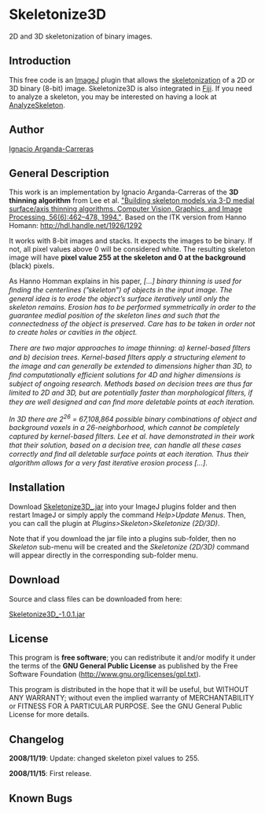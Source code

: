 = Skeletonize3D =
2D and 3D skeletonization of binary images.

{{:plugin:morphology:skeletonize3d:Smoothed-bat-cochlea-volume.gif|Smoothed bat cochlea volume}}{{:plugin:morphology:skeletonize3d:Skeleton-bat-cochlea-volume.gif|3D skeleton from bat cochlea volume}}

== Introduction ==
This free code is an [[http://rsb.info.nih.gov/ij/|ImageJ]] plugin that allows the [[http://en.wikipedia.org/wiki/Topological_skeleton|skeletonization]] of a 2D or 3D binary (8-bit) image. Skeletonize3D is also integrated in [[http://pacific.mpi-cbg.de/wiki/index.php/Main_Page|Fiji]]. If you need to analyze a skeleton, you may be interested on having a look at [[plugin:analysis:analyzeskeleton:start|AnalyzeSkeleton]].

== Author ==
[[http://bioweb.cnb.csic.es/~iarganda/index_EN.html|Ignacio Arganda-Carreras]]

== General Description ==
This work is an implementation by Ignacio Arganda-Carreras of the '''3D thinning algorithm''' from Lee et al. [[http://portal.acm.org/citation.cfm?id=202862.202867|"Building skeleton models via 3-D medial surface/axis thinning algorithms. Computer Vision, Graphics, and Image Processing, 56(6):462–478, 1994."]]. Based on the ITK version from Hanno Homann: http://hdl.handle.net/1926/1292

It works with 8-bit images and stacks. It expects the images to be binary. If not, all pixel values above 0 will be considered white. The resulting skeleton image will have '''pixel value 255 at the skeleton and 0 at the background''' (black) pixels.

As Hanno Homman explains in his paper, ''[...] binary thinning is used for ﬁnding the centerlines (”skeleton”) of objects in the input image. The general idea is to erode the object’s surface iteratively until only the skeleton remains. Erosion has to be performed symmetrically in order to the guarantee medial position of the skeleton lines and such that the connectedness of the object is preserved. Care has to be taken in order not to create holes or cavities in the object.''

''There are two major approaches to image thinning: a) kernel-based ﬁlters and b) decision trees. Kernel-based ﬁlters apply a structuring element to the image and can generally be extended to dimensions higher than 3D, to ﬁnd computationally efficient solutions for 4D and higher dimensions is subject of ongoing research. Methods based on decision trees are thus far limited to 2D and 3D, but are potentially faster than morphological ﬁlters, if they are well designed and can ﬁnd more deletable points at each iteration.''

''In 3D there are 2<sup>26</sup> = 67,108,864 possible binary combinations of object and background voxels in a 26-neighborhood, which cannot be completely captured by kernel-based ﬁlters. Lee et al. have demonstrated in their work that their solution, based on a decision tree, can handle all these cases correctly and ﬁnd all deletable surface points at each iteration. Thus their algorithm allows for a very fast iterative erosion process [...]''.


== Installation ==
Download [[http://jenkins.imagej.net/job/Stable-Fiji/ws/Fiji.app/plugins/Skeletonize3D_.jar|Skeletonize3D_.jar]] into your ImageJ plugins folder and then restart ImageJ or simply apply the command ''Help>Update Menus''. Then, you can call the plugin at ''Plugins>Skeleton>Skeletonize (2D/3D)''. 

Note that if you download the jar file into a plugins sub-folder, then no ''Skeleton'' sub-menu will be created and the ''Skeletonize (2D/3D)'' command will appear directly in the corresponding sub-folder menu.
== Download ==
Source and class files can be downloaded from here:

[[http://jenkins.imagej.net/job/Stable-Fiji/ws/Fiji.app/plugins/Skeletonize3D_-1.0.1.jar|Skeletonize3D_-1.0.1.jar]]
== License ==
This program is '''free software'''; you can redistribute it and/or modify it under the terms of the '''GNU General Public License''' as published by the Free Software Foundation ([[http://www.gnu.org/licenses/gpl.txt|http://www.gnu.org/licenses/gpl.txt]]).

This program is distributed in the hope that it will be useful, but WITHOUT ANY WARRANTY; without even the implied warranty of MERCHANTABILITY or FITNESS FOR A PARTICULAR PURPOSE.  See the GNU General Public License for more details.  

== Changelog ==
'''2008/11/19''': Update: changed skeleton pixel values to 255.

'''2008/11/15''': First release.

== Known Bugs ==



